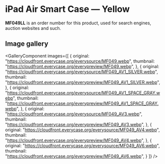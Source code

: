 
# iPad Air Smart Case — Yellow

<Callout type='info' emoji='👉🏻'>**MF049LL** is an order number for this product, used for search engines, auction websites and such.</Callout>

## Image gallery

<GalleryComponent
    images={[
      {
        original: "https://cloudfront.everycase.org/everysource/MF049.webp",
        thumbnail: "https://cloudfront.everycase.org/everypreview/MF049.webp",
      },
      {
        original: "https://cloudfront.everycase.org/everysource/MF049_AV1_SILVER.webp",
        thumbnail: "https://cloudfront.everycase.org/everypreview/MF049_AV1_SILVER.webp",
      },
      {
        original: "https://cloudfront.everycase.org/everysource/MF049_AV1_SPACE_GRAY.webp",
        thumbnail: "https://cloudfront.everycase.org/everypreview/MF049_AV1_SPACE_GRAY.webp",
      },
      {
        original: "https://cloudfront.everycase.org/everysource/MF049_AV3.webp",
        thumbnail: "https://cloudfront.everycase.org/everypreview/MF049_AV3.webp",
      },
      {
        original: "https://cloudfront.everycase.org/everysource/MF049_AV4.webp",
        thumbnail: "https://cloudfront.everycase.org/everypreview/MF049_AV4.webp",
      },
      {
        original: "https://cloudfront.everycase.org/everysource/MF049_AV6.webp",
        thumbnail: "https://cloudfront.everycase.org/everypreview/MF049_AV6.webp",
      }
    ]}
  />
